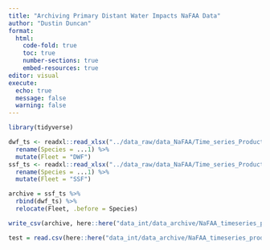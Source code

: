 ```yaml
---
title: "Archiving Primary Distant Water Impacts NaFAA Data"
author: "Dustin Duncan"
format: 
  html:
    code-fold: true
    toc: true
    number-sections: true
    embed-resources: true
editor: visual
execute:
  echo: true
  message: false
  warning: false
---
```


```r
library(tidyverse)
```

```r
dwf_ts <- readxl::read_xlsx("../data_raw/data_NaFAA/Time_series_Production_data.xlsx", sheet = "Industrial prod 2018-2023", skip = 3, n_max = 76, col_types = c("text", "numeric","numeric","numeric","numeric","numeric","numeric","numeric")) %>% 
  rename(Species = ...1) %>% 
  mutate(Fleet = "DWF")
ssf_ts <- readxl::read_xlsx("../data_raw/data_NaFAA/Time_series_Production_data.xlsx", sheet = "Artisanal prod 2018-2023", skip = 3, n_max = 106, col_types = c("text", "numeric","numeric","numeric","numeric","numeric","numeric","numeric")) %>% 
  rename(Species = ...1) %>% 
  mutate(Fleet = "SSF")

archive = ssf_ts %>% 
  rbind(dwf_ts) %>% 
  relocate(Fleet, .before = Species)

write_csv(archive, here::here("data_int/data_archive/NaFAA_timeseries_production_data_2018_2023.csv"))

test = read.csv(here::here("data_int/data_archive/NaFAA_timeseries_production_data_2018_2023.csv"))

```

